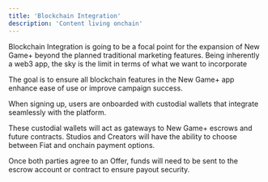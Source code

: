 ```yaml
---
title: 'Blockchain Integration'
description: 'Content living onchain'
---
```


Blockchain Integration is going to be a focal point for the expansion of New Game+ beyond the planned traditional marketing features. Being inherently a web3 app, the sky is the limit in terms of what we want to incorporate

The goal is to ensure all blockchain features in the New Game+ app enhance ease of use or improve campaign success.

<Tabs>
  <Tab title="Custodial Wallets">
When signing up, users are onboarded with custodial wallets that integrate seamlessly with the platform.

These custodial wallets will act as gateways to New Game+ escrows and future contracts.
  </Tab>
  <Tab title="Onchain Escrow">
Studios and Creators will have the ability to choose between Fiat and onchain payment options. 

Once both parties agree to an Offer, funds will need to be sent to the escrow account or contract to ensure payout security.


  </Tab>
</Tabs>